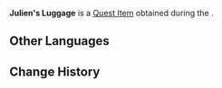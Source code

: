 {{Item Infobox
|id           = 120290
|image        = Item Julien's Luggage.png
|type         = Quest Items
|description  = Waterlogged luggage. Supposedly packed with care. It is uncertain if the contents inside have suffered water damage from being soaked.
|source1      = [[An Artist Adrift (Part 1)|An Artist Adrift]]
}}
'''Julien's Luggage''' is a [[Quest Item]] obtained during the {{Quest|An Artist Adrift (Part 1)}}.

==Other Languages==
{{Other Languages|default_hidden=1
|en      = Julien's Luggage
|zhs     = 于连的行李
|zhs_rm  = Yúlián de Xíngli
|zht     = 于連的行李
|zht_rm  = Yúlián de Xínglǐ
|ja      = ジュリアンの荷物
|ja_rm   = Jurian no Nimotsu
|ko      = 줄리앙의 짐
|ko_rm   = 
|es      = Equipaje de Julien
|fr      = Bagage de Julien
|ru      = Вещи Жюльена
|th      = สัมภาระของ Julien
|th_rm   = 
|vi      = Hành Lý Của Julien
|de      = Juliens Gepäck
|id      = Koper Julien
|pt      = Bagagem de Julien
|tr      = Julien'ın Valizi
|it      = Valigia di Julien
}}

==Change History==
{{Change History|3.6}}